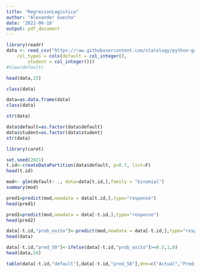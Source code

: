 ```yaml
---
title: "RegresionLogistica"
author: "Alexander Guecha"
date: '2022-06-18'
output: pdf_document
---
```

```r
library(readr)
data <- read_csv("https://raw.githubusercontent.com/statology/python-guides/main/default.csv", 
    col_types = cols(default = col_integer(), 
        student = col_integer()))
#View(default)
```

```r
head(data,15)
```

```r
class(data)
```

```r
data=as.data.frame(data)
class(data)
```

```r
str(data)

```

```r
data$default=as.factor(data$default)
data$student=as.factor(data$student)
str(data)
```

```r
library(caret)
```

```r
set.seed(2021)
t.id<-createDataPartition(data$default, p=0.7, list=F)
head(t.id)
```

```r
mod<- glm(default~ ., data=data[t.id,],family = "binomial")
summary(mod)
```

```r
pred1=predict(mod,newdata = data[t.id,],type="response")
head(pred1)
```

```r
pred2=predict(mod,newdata = data[-t.id,],type="response")
head(pred2)
```

```r
data[-t.id,"prob_exito"]<-predict(mod,newdata = data[-t.id,],type="response")
head(data)
```

```r
data[-t.id,"pred_50"]<-ifelse(data[-t.id,"prob_exito"]>=0.5,1,0)
head(data,50)
```

```r
table(data[-t.id,"default"],data[-t.id,"pred_50"],dnn=c("Actual","Predichos"))
```

